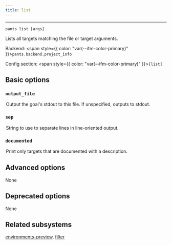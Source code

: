 ```yaml
---
title: list
---
```



---

```
pants list [args]
```

Lists all targets matching the file or target arguments.

Backend: <span style={{ color: "var(--ifm-color-primary)" }}>`pants.backend.project_info`</span>

Config section: <span style={{ color: "var(--ifm-color-primary)" }}>`[list]`</span>

## Basic options

<span className={styles.options}>

### `output_file`

<Option
  cli_repr='--list-output-file=<path>'
  env_repr='PANTS_LIST_OUTPUT_FILE'
  default_repr='None'
>
  

Output the goal's stdout to this file. If unspecified, outputs to stdout.

</Option>


### `sep`

<Option
  cli_repr='--list-sep=<separator>'
  env_repr='PANTS_LIST_SEP'
  default_repr='\\n'
>
  

String to use to separate lines in line-oriented output.

</Option>


### `documented`

<Option
  cli_repr='--[no-]list-documented'
  env_repr='PANTS_LIST_DOCUMENTED'
  default_repr='False'
>
  

Print only targets that are documented with a description.

</Option>


## Advanced options

None

## Deprecated options

None

## Related subsystems

[environments-preview](reference-environments-preview), [filter](reference-filter)

</span>